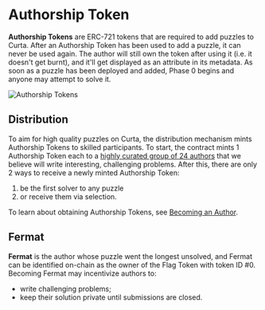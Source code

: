 
# Authorship Token

**Authorship Tokens** are ERC-721 tokens that are required to add puzzles to Curta. After an Authorship Token has been used to add a puzzle, it can never be used again. The author will still own the token after using it (i.e. it doesn't get burnt), and it'll get displayed as an attribute in its metadata. As soon as a puzzle has been deployed and added, Phase 0 begins and anyone may attempt to solve it.

<Image
  className="mx-auto rounded-lg border border-stroke"
  src="/assets/authorship-tokens.webp"
  alt="Authorship Tokens"
  width={2250}
  height={750}
/>

## Distribution

To aim for high quality puzzles on Curta, the distribution mechanism mints Authorship Tokens to skilled participants. To start, the contract mints 1 Authorship Token each to a [highly curated group of 24 authors](/assets/authorship-token-initial-batch.txt) that we believe will write interesting, challenging problems. After this, there are only 2 ways to receive a newly minted Authorship Token:

1. be the first solver to any puzzle
2. or receive them via selection.

To learn about obtaining Authorship Tokens, see [Becoming an Author](/guides/author/becoming-an-author).

## Fermat

**Fermat** is the author whose puzzle went the longest unsolved, and Fermat can be identified on-chain as the owner of the Flag Token with token ID #0. Becoming Fermat may incentivize authors to:

- write challenging problems;
- keep their solution private until submissions are closed.

